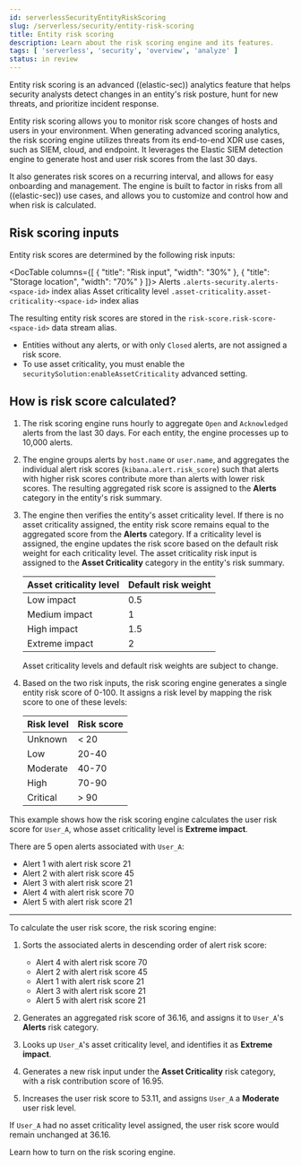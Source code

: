 ```yaml
---
id: serverlessSecurityEntityRiskScoring
slug: /serverless/security/entity-risk-scoring
title: Entity risk scoring
description: Learn about the risk scoring engine and its features.
tags: [ 'serverless', 'security', 'overview', 'analyze' ]
status: in review
---
```


<DocBadge template="technical preview" />

Entity risk scoring is an advanced ((elastic-sec)) analytics feature that helps security analysts detect changes in an entity's risk posture, hunt for new threats, and prioritize incident response.

Entity risk scoring allows you to monitor risk score changes of hosts and users in your environment. When generating advanced scoring analytics, the risk scoring engine utilizes threats from its end-to-end XDR use cases, such as SIEM, cloud, and endpoint. It leverages the Elastic SIEM detection engine to generate host and user risk scores from the last 30 days.

It also generates risk scores on a recurring interval, and allows for easy onboarding and management. The engine is built to factor in risks from all ((elastic-sec)) use cases, and allows you to customize and control how and when risk is calculated.

## Risk scoring inputs

Entity risk scores are determined by the following risk inputs:

<DocTable columns={[
  {
    "title": "Risk input",
    "width": "30%"
  },
  {
    "title": "Storage location",
    "width": "70%"
  }
]}>
  <DocRow>
    <DocCell><DocLink id="serverlessSecurityAlertsUiManage">Alerts</DocLink></DocCell>
    <DocCell>`.alerts-security.alerts-<space-id>` index alias</DocCell>
  </DocRow>
  <DocRow>
    <DocCell><DocLink id="serverlessSecurityAssetCriticality">Asset criticality level</DocLink></DocCell>
    <DocCell>`.asset-criticality.asset-criticality-<space-id>` index alias</DocCell>
  </DocRow>
</DocTable>

The resulting entity risk scores are stored in the `risk-score.risk-score-<space-id>` data stream alias.

<DocCallOut title="Note">

* Entities without any alerts, or with only `Closed` alerts, are not assigned a risk score.
* To use asset criticality, you must enable the `securitySolution:enableAssetCriticality` <DocLink id="serverlessSecurityAdvancedSettings" section="enable-asset-criticality-workflows" >advanced setting</DocLink>.

</DocCallOut>

## How is risk score calculated?

1. The risk scoring engine runs hourly to aggregate `Open` and `Acknowledged` alerts from the last 30 days. For each entity, the engine processes up to 10,000 alerts.

1. The engine groups alerts by `host.name` or `user.name`, and aggregates the individual alert risk scores (`kibana.alert.risk_score`) such that alerts with higher risk scores contribute more than alerts with lower risk scores. The resulting aggregated risk score is assigned to the **Alerts** category in the entity's <DocLink id="serverlessSecurityHostsOverview" section="host-risk-summary">risk summary</DocLink>.

1. The engine then verifies the entity's <DocLink id="serverlessSecurityAssetCriticality">asset criticality level</DocLink>. If there is no asset criticality assigned, the entity risk score remains equal to the aggregated score from the **Alerts** category. If a criticality level is assigned, the engine updates the risk score based on the default risk weight for each criticality level. The asset criticality risk input is assigned to the **Asset Criticality** category in the entity's risk summary.

    | Asset criticality level | Default risk weight |
    |-------------------------|---------------------|
    | Low impact              | 0.5                 |
    | Medium impact           | 1                   |
    | High impact             | 1.5                 |
    | Extreme impact          | 2                   |

    <DocCallOut title="Note">
    Asset criticality levels and default risk weights are subject to change.
    </DocCallOut>

1. Based on the two risk inputs, the risk scoring engine generates a single entity risk score of 0-100. It assigns a risk level by mapping the risk score to one of these levels:

    | Risk level    | Risk score    |
    | ------------- |---------------|
    | Unknown       | < 20          |
    | Low           | 20-40         |
    | Moderate      | 40-70         |
    | High          | 70-90         |
    | Critical      | > 90          |

<DocAccordion buttonContent="Click for a risk score calculation example">

This example shows how the risk scoring engine calculates the user risk score for `User_A`, whose asset criticality level is **Extreme impact**.

There are 5 open alerts associated with `User_A`:

* Alert 1 with alert risk score 21
* Alert 2 with alert risk score 45
* Alert 3 with alert risk score 21
* Alert 4 with alert risk score 70
* Alert 5 with alert risk score 21

---

To calculate the user risk score, the risk scoring engine:

1. Sorts the associated alerts in descending order of alert risk score:

    * Alert 4 with alert risk score 70
    * Alert 2 with alert risk score 45
    * Alert 1 with alert risk score 21
    * Alert 3 with alert risk score 21
    * Alert 5 with alert risk score 21

1. Generates an aggregated risk score of 36.16, and assigns it to `User_A`'s **Alerts** risk category.

1. Looks up `User_A`'s asset criticality level, and identifies it as **Extreme impact**.

1. Generates a new risk input under the **Asset Criticality** risk category, with a risk contribution score of 16.95.

1. Increases the user risk score to 53.11, and assigns `User_A` a **Moderate** user risk level.

If `User_A` had no asset criticality level assigned, the user risk score would remain unchanged at 36.16.

</DocAccordion>
 
Learn how to <DocLink id="serverlessSecurityTurnOnRiskEngine">turn on the risk scoring engine</DocLink>.
